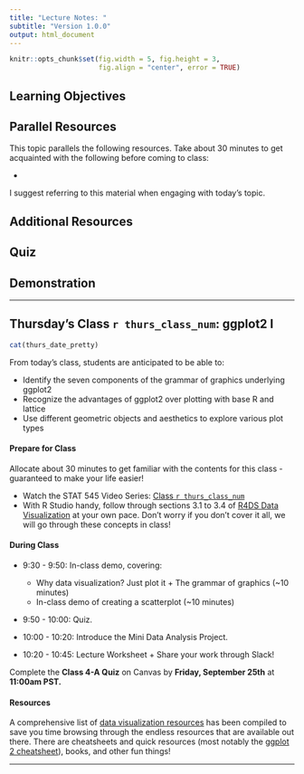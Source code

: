 ```yaml
---
title: "Lecture Notes: "
subtitle: "Version 1.0.0"
output: html_document
---
```


```r
knitr::opts_chunk$set(fig.width = 5, fig.height = 3, 
                      fig.align = "center", error = TRUE)
```


## Learning Objectives


## Parallel Resources

This topic parallels the following resources. Take about 30 minutes to get acquainted with the following before coming to class:

- 

I suggest referring to this material when engaging with today's topic.

## Additional Resources



## Quiz



## Demonstration

-----

<!-- ******THURSDAY'S CLASS****** -->

## Thursday's Class `r thurs_class_num`: ggplot2 I

```r
cat(thurs_date_pretty)
```

From today's class, students are anticipated to be able to:

+ Identify the seven components of the grammar of graphics underlying ggplot2
+ Recognize the advantages of ggplot2 over plotting with base R and lattice
+ Use different geometric objects and aesthetics to explore various plot types

#### Prepare for Class

Allocate about 30 minutes to get familiar with the contents for this class - guaranteed to make your life easier!

- Watch the STAT 545 Video Series: [Class `r thurs_class_num`](https://youtu.be/cqcQT44mJTM)
- With R Studio handy, follow through sections 3.1 to 3.4 of [R4DS Data Visualization](https://r4ds.had.co.nz/data-visualisation.html#introduction-1) at your own pace. Don't worry if you don't cover it all, we will go through these concepts in class!

#### During Class

+ 9:30 - 9:50: In-class demo, covering:
  + Why data visualization? Just plot it + The grammar of graphics (~10 minutes)
  + In-class demo of creating a scatterplot (~10 minutes)
  
+ 9:50 - 10:00: Quiz.

+ 10:00 - 10:20: Introduce the Mini Data Analysis Project.

+ 10:20 - 10:45: Lecture Worksheet + Share your work through Slack!

Complete the **Class 4-A Quiz** on Canvas by **Friday, September 25th** at **11:00am PST.** 

#### Resources

A comprehensive list of [data visualization resources](https://stat545.stat.ubc.ca/resources/r-vis/) has been compiled to save you time browsing through the endless resources that are available out there. There are cheatsheets and quick resources (most notably the [ggplot 2 cheatsheet](https://rstudio.com/wp-content/uploads/2015/03/ggplot2-cheatsheet.pdf)), books, and other fun things!

-----